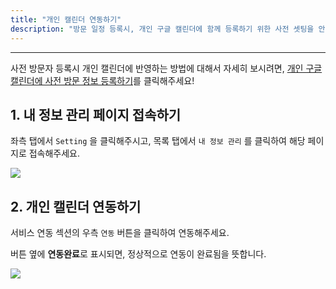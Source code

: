 ```yaml
---
title: "개인 캘린더 연동하기"
description: "방문 일정 등록시, 개인 구글 캘린더에 함께 등록하기 위한 사전 셋팅을 안내드립니다."
---
```


---

사전 방문자 등록시 개인 캘린더에 반영하는 방법에 대해서 자세히 보시려면, <a href="https://mile.mintlify.app/visitors/visitor-register/register-with-employee">개인 구글 캘린더에 사전 방문 정보 등록하기</a>를 클릭해주세요!

## 1. 내 정보 관리 페이지 접속하기

좌측 탭에서 `Setting` 을 클릭해주시고, 목록 탭에서 `내 정보 관리` 를 클릭하여 해당 페이지로 접속해주세요.

<Frame>
    <img src="/images/essentials/link-private-calendar/img1.png" />
</Frame>

<br />

## 2. 개인 캘린더 연동하기

서비스 연동 섹션의 우측 `연동` 버튼을 클릭하여 연동해주세요.

버튼 옆에 **연동완료**로 표시되면, 정상적으로 연동이 완료됨을 뜻합니다.

<Frame>
    <img src="/images/essentials/link-private-calendar/img2.png" />
</Frame>
